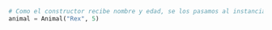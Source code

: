 ```python
# Como el constructor recibe nombre y edad, se los pasamos al instanciar el objeto
animal = Animal("Rex", 5)
```